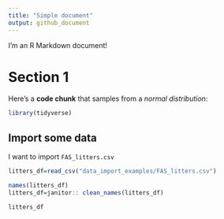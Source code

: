 ```yaml
---
title: "Simple document"
output: github_document
---
```



I'm an R Markdown document! 

# Section 1

Here's a **code chunk** that samples from 
a _normal distribution_:

```r
library(tidyverse)
```

## Import some data

I want to import `FAS_litters.csv`
```r
litters_df=read_csv("data_import_examples/FAS_litters.csv")
```
```r
names(litters_df)
litters_df=janitor:: clean_names(litters_df)
```
```r
litters_df
```